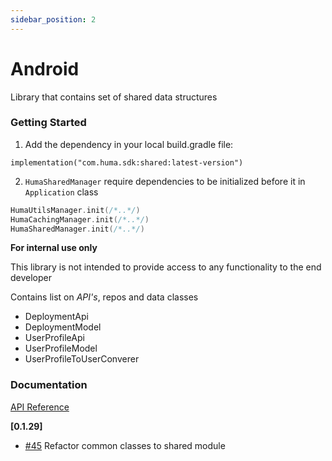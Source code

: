 ```yaml
---
sidebar_position: 2
---
```




# Android
Library that contains set of shared data structures

### Getting Started
<Tabs>
<TabItem value="installing" label="Installing">

  1. Add the dependency in your local build.gradle file:

  ```
  implementation("com.huma.sdk:shared:latest-version")
  ```

  2. `HumaSharedManager` require dependencies to be initialized before it in `Application` class

  ```kotlin
  HumaUtilsManager.init(/*..*/)
  HumaCachingManager.init(/*..*/)
  HumaSharedManager.init(/*..*/)
  ```

</TabItem>
<TabItem value="readme" label="Readme" default>

  **For internal use only**

  This library is not intended to provide access to any functionality to the end developer

  Contains list on *API's*, repos and data classes

  * DeploymentApi 
  * DeploymentModel
  * UserProfileApi
  * UserProfileModel
  * UserProfileToUserConverer

 ### Documentation
[API Reference](https://github.com/huma-engineering/huma-android-sdk/releases)

</TabItem>
<TabItem value="changelog" label="Changelog">

 **[0.1.29]**
 
  - [#45](https://github.com/huma-engineering/huma-android-sdk/pull/45) Refactor common classes to shared module
  
</TabItem>
</Tabs>
